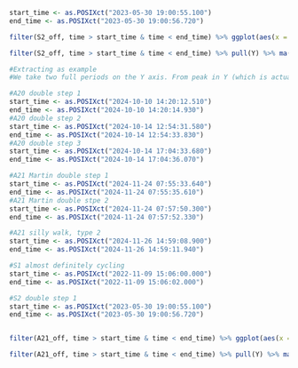 ```r
start_time <- as.POSIXct("2023-05-30 19:00:55.100")
end_time <- as.POSIXct("2023-05-30 19:00:56.720")

filter(S2_off, time > start_time & time < end_time) %>% ggplot(aes(x = time)) + geom_line(aes(y = Y), colour = "blue") + geom_line(aes(y = Z), colour = "green") + geom_line(aes(y = X), colour = "red")

filter(S2_off, time > start_time & time < end_time) %>% pull(Y) %>% ma(n = 8) %>% plot()
```

```r
#Extracting as example
#We take two full periods on the Y axis. From peak in Y (which is actually highest acceleration going down, closest to free fall) to just before peak two periods after. Total should be just over two seconds

#A20 double step 1
start_time <- as.POSIXct("2024-10-10 14:20:12.510")
end_time <- as.POSIXct("2024-10-10 14:20:14.930")
#A20 double step 2
start_time <- as.POSIXct("2024-10-14 12:54:31.580")
end_time <- as.POSIXct("2024-10-14 12:54:33.830")
#A20 double step 3
start_time <- as.POSIXct("2024-10-14 17:04:33.680")
end_time <- as.POSIXct("2024-10-14 17:04:36.070")

#A21 Martin double step 1
start_time <- as.POSIXct("2024-11-24 07:55:33.640")
end_time <- as.POSIXct("2024-11-24 07:55:35.610")
#A21 Martin double stpe 2
start_time <- as.POSIXct("2024-11-24 07:57:50.300")
end_time <- as.POSIXct("2024-11-24 07:57:52.330")

#A21 silly walk, type 2
start_time <- as.POSIXct("2024-11-26 14:59:08.900")
end_time <- as.POSIXct("2024-11-26 14:59:11.940")

#S1 almost definitely cycling
start_time <- as.POSIXct("2022-11-09 15:06:00.000")
end_time <- as.POSIXct("2022-11-09 15:06:02.000")

#S2 double step 1
start_time <- as.POSIXct("2023-05-30 19:00:55.100")
end_time <- as.POSIXct("2023-05-30 19:00:56.720")


filter(A21_off, time > start_time & time < end_time) %>% ggplot(aes(x = time)) + geom_line(aes(y = Y), colour = "blue") + geom_line(aes(y = Z), colour = "green") + geom_line(aes(y = X), colour = "red")

filter(A21_off, time > start_time & time < end_time) %>% pull(Y) %>% ma(n = 8) %>% plot()
```